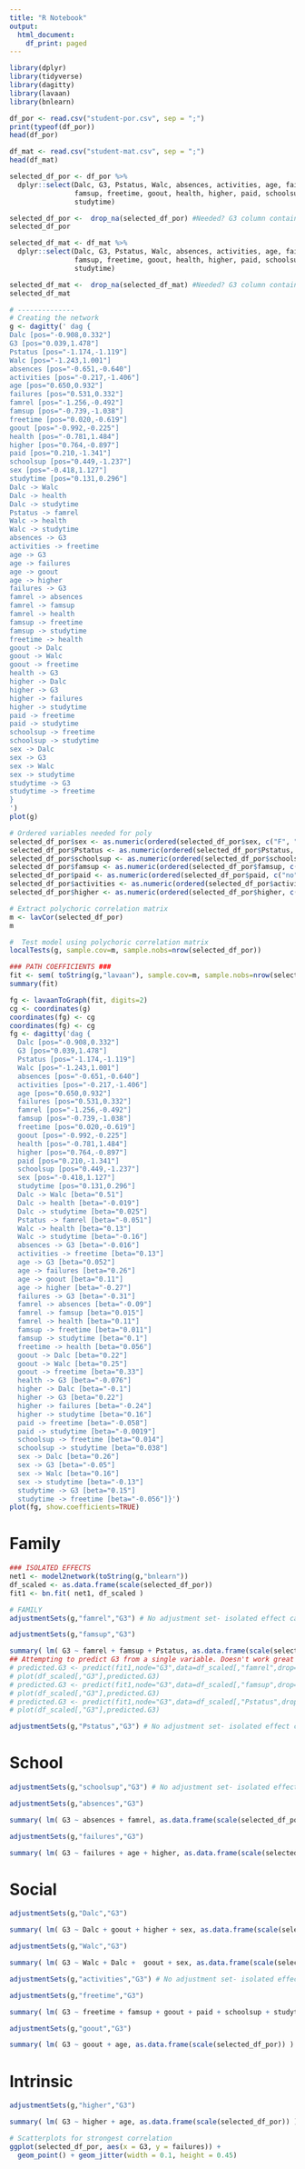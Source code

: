 ```yaml
---
title: "R Notebook"
output:
  html_document:
    df_print: paged
---
```


```r
library(dplyr)
library(tidyverse)
library(dagitty)
library(lavaan)
library(bnlearn)

df_por <- read.csv("student-por.csv", sep = ";")
print(typeof(df_por))
head(df_por)
```
```r
df_mat <- read.csv("student-mat.csv", sep = ";")
head(df_mat)
```

```r
selected_df_por <- df_por %>%
  dplyr::select(Dalc, G3, Pstatus, Walc, absences, activities, age, failures, famrel,
                famsup, freetime, goout, health, higher, paid, schoolsup, sex,
                studytime)

selected_df_por <-  drop_na(selected_df_por) #Needed? G3 column contains NA
selected_df_por
```

```r
selected_df_mat <- df_mat %>%
  dplyr::select(Dalc, G3, Pstatus, Walc, absences, activities, age, failures, famrel,
                famsup, freetime, goout, health, higher, paid, schoolsup, sex,
                studytime)

selected_df_mat <-  drop_na(selected_df_mat) #Needed? G3 column contains NA
selected_df_mat
```


```r
# --------------
# Creating the network
g <- dagitty(' dag {
Dalc [pos="-0.908,0.332"]
G3 [pos="0.039,1.478"]
Pstatus [pos="-1.174,-1.119"]
Walc [pos="-1.243,1.001"]
absences [pos="-0.651,-0.640"]
activities [pos="-0.217,-1.406"]
age [pos="0.650,0.932"]
failures [pos="0.531,0.332"]
famrel [pos="-1.256,-0.492"]
famsup [pos="-0.739,-1.038"]
freetime [pos="0.020,-0.619"]
goout [pos="-0.992,-0.225"]
health [pos="-0.781,1.484"]
higher [pos="0.764,-0.897"]
paid [pos="0.210,-1.341"]
schoolsup [pos="0.449,-1.237"]
sex [pos="-0.418,1.127"]
studytime [pos="0.131,0.296"]
Dalc -> Walc
Dalc -> health
Dalc -> studytime
Pstatus -> famrel
Walc -> health
Walc -> studytime
absences -> G3
activities -> freetime
age -> G3
age -> failures
age -> goout
age -> higher
failures -> G3
famrel -> absences
famrel -> famsup
famrel -> health
famsup -> freetime
famsup -> studytime
freetime -> health
goout -> Dalc
goout -> Walc
goout -> freetime
health -> G3
higher -> Dalc
higher -> G3
higher -> failures
higher -> studytime
paid -> freetime
paid -> studytime
schoolsup -> freetime
schoolsup -> studytime
sex -> Dalc
sex -> G3
sex -> Walc
sex -> studytime
studytime -> G3
studytime -> freetime
}
')
plot(g)
```


```r
# Ordered variables needed for poly
selected_df_por$sex <- as.numeric(ordered(selected_df_por$sex, c("F", "M")))
selected_df_por$Pstatus <- as.numeric(ordered(selected_df_por$Pstatus, c("T", "A")))
selected_df_por$schoolsup <- as.numeric(ordered(selected_df_por$schoolsup, c("no", "yes")))
selected_df_por$famsup <- as.numeric(ordered(selected_df_por$famsup, c("no", "yes")))
selected_df_por$paid <- as.numeric(ordered(selected_df_por$paid, c("no", "yes")))
selected_df_por$activities <- as.numeric(ordered(selected_df_por$activities, c("no", "yes")))
selected_df_por$higher <- as.numeric(ordered(selected_df_por$higher, c("no", "yes")))
```


```r
# Extract polychoric correlation matrix
m <- lavCor(selected_df_por)
m
```


```r
#  Test model using polychoric correlation matrix
localTests(g, sample.cov=m, sample.nobs=nrow(selected_df_por))
```


```r
### PATH COEFFICIENTS ###
fit <- sem( toString(g,"lavaan"), sample.cov=m, sample.nobs=nrow(selected_df_por) )
summary(fit)
```


```r
fg <- lavaanToGraph(fit, digits=2)
cg <- coordinates(g)
coordinates(fg) <- cg
coordinates(fg) <- cg
fg <- dagitty('dag {
  Dalc [pos="-0.908,0.332"]
  G3 [pos="0.039,1.478"]
  Pstatus [pos="-1.174,-1.119"]
  Walc [pos="-1.243,1.001"]
  absences [pos="-0.651,-0.640"]
  activities [pos="-0.217,-1.406"]
  age [pos="0.650,0.932"]
  failures [pos="0.531,0.332"]
  famrel [pos="-1.256,-0.492"]
  famsup [pos="-0.739,-1.038"]
  freetime [pos="0.020,-0.619"]
  goout [pos="-0.992,-0.225"]
  health [pos="-0.781,1.484"]
  higher [pos="0.764,-0.897"]
  paid [pos="0.210,-1.341"]
  schoolsup [pos="0.449,-1.237"]
  sex [pos="-0.418,1.127"]
  studytime [pos="0.131,0.296"]
  Dalc -> Walc [beta="0.51"]
  Dalc -> health [beta="-0.019"]
  Dalc -> studytime [beta="0.025"]
  Pstatus -> famrel [beta="-0.051"]
  Walc -> health [beta="0.13"]
  Walc -> studytime [beta="-0.16"]
  absences -> G3 [beta="-0.016"]
  activities -> freetime [beta="0.13"]
  age -> G3 [beta="0.052"]
  age -> failures [beta="0.26"]
  age -> goout [beta="0.11"]
  age -> higher [beta="-0.27"]
  failures -> G3 [beta="-0.31"]
  famrel -> absences [beta="-0.09"]
  famrel -> famsup [beta="0.015"]
  famrel -> health [beta="0.11"]
  famsup -> freetime [beta="0.011"]
  famsup -> studytime [beta="0.1"]
  freetime -> health [beta="0.056"]
  goout -> Dalc [beta="0.22"]
  goout -> Walc [beta="0.25"]
  goout -> freetime [beta="0.33"]
  health -> G3 [beta="-0.076"]
  higher -> Dalc [beta="-0.1"]
  higher -> G3 [beta="0.22"]
  higher -> failures [beta="-0.24"]
  higher -> studytime [beta="0.16"]
  paid -> freetime [beta="-0.058"]
  paid -> studytime [beta="-0.0019"]
  schoolsup -> freetime [beta="0.014"]
  schoolsup -> studytime [beta="0.038"]
  sex -> Dalc [beta="0.26"]
  sex -> G3 [beta="-0.05"]
  sex -> Walc [beta="0.16"]
  sex -> studytime [beta="-0.13"]
  studytime -> G3 [beta="0.15"]
  studytime -> freetime [beta="-0.056"]}')
plot(fg, show.coefficients=TRUE)
```
# Family

```r
### ISOLATED EFFECTS
net1 <- model2network(toString(g,"bnlearn"))
df_scaled <- as.data.frame(scale(selected_df_por))
fit1 <- bn.fit( net1, df_scaled )

# FAMILY
adjustmentSets(g,"famrel","G3") # No adjustment set- isolated effect cannot be reliably quantified
```


```r
adjustmentSets(g,"famsup","G3")
```


```r
summary( lm( G3 ~ famrel + famsup + Pstatus, as.data.frame(scale(selected_df_por)) ) )
## Attempting to predict G3 from a single variable. Doesn't work great hahah.
# predicted.G3 <- predict(fit1,node="G3",data=df_scaled[,"famrel",drop=F],method="bayes-lw")
# plot(df_scaled[,"G3"],predicted.G3)
# predicted.G3 <- predict(fit1,node="G3",data=df_scaled[,"famsup",drop=F],method="bayes-lw")
# plot(df_scaled[,"G3"],predicted.G3)
# predicted.G3 <- predict(fit1,node="G3",data=df_scaled[,"Pstatus",drop=F],method="bayes-lw")
# plot(df_scaled[,"G3"],predicted.G3)
```


```r
adjustmentSets(g,"Pstatus","G3") # No adjustment set- isolated effect cannot be reliably quantified
```

# School

```r
adjustmentSets(g,"schoolsup","G3") # No adjustment set- isolated effect cannot be reliably quantified
```

```r
adjustmentSets(g,"absences","G3")
```

```r
summary( lm( G3 ~ absences + famrel, as.data.frame(scale(selected_df_por)) ) )
```

```r
adjustmentSets(g,"failures","G3")
```

```r
summary( lm( G3 ~ failures + age + higher, as.data.frame(scale(selected_df_por)) ) )
```

# Social
```r
adjustmentSets(g,"Dalc","G3")
```
```r
summary( lm( G3 ~ Dalc + goout + higher + sex, as.data.frame(scale(selected_df_por)) ) )

```
```r
adjustmentSets(g,"Walc","G3")
```

```r
summary( lm( G3 ~ Walc + Dalc +  goout + sex, as.data.frame(scale(selected_df_por)) ) )
```

```r
adjustmentSets(g,"activities","G3") # No adjustment set- isolated effect cannot be reliably quantified
```

```r
adjustmentSets(g,"freetime","G3")
```

```r
summary( lm( G3 ~ freetime + famsup + goout + paid + schoolsup + studytime, as.data.frame(scale(selected_df_por)) ) )
```

```r
adjustmentSets(g,"goout","G3")
```

```r
summary( lm( G3 ~ goout + age, as.data.frame(scale(selected_df_por)) ) )
```

# Intrinsic

```r
adjustmentSets(g,"higher","G3")
```

```r
summary( lm( G3 ~ higher + age, as.data.frame(scale(selected_df_por)) ) )
```

```r
# Scatterplots for strongest correlation
ggplot(selected_df_por, aes(x = G3, y = failures)) +
  geom_point() + geom_jitter(width = 0.1, height = 0.45)
```

